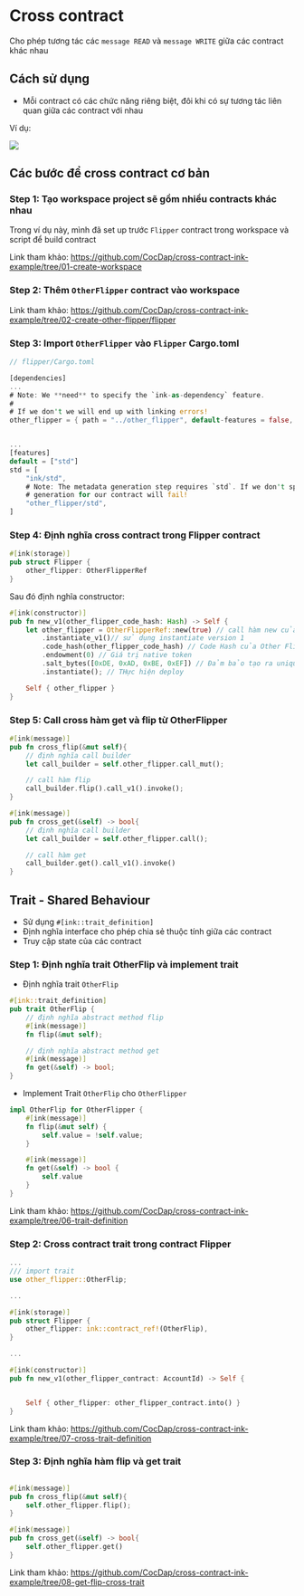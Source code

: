 # Cross contract 
Cho phép tương tác các `message READ` và `message WRITE` giữa các contract khác nhau 


## Cách sử dụng

+ Mỗi contract có các chức năng riêng biệt, đôi khi có sự tương tác liên quan giữa các contract với nhau 

Ví dụ:

![](../assets/cross_contract.png)



## Các bước để cross contract cơ bản 

### Step 1: Tạo workspace project sẽ gồm nhiều contracts khác nhau 

Trong ví dụ này, mình đã set up trước `Flipper` contract trong workspace và script để build contract 

Link tham khảo: https://github.com/CocDap/cross-contract-ink-example/tree/01-create-workspace


### Step 2: Thêm `OtherFlipper` contract vào workspace 

Link tham khảo: https://github.com/CocDap/cross-contract-ink-example/tree/02-create-other-flipper/flipper


### Step 3: Import `OtherFlipper` vào `Flipper` Cargo.toml

```rust
// flipper/Cargo.toml

[dependencies]
...
# Note: We **need** to specify the `ink-as-dependency` feature.
#
# If we don't we will end up with linking errors!
other_flipper = { path = "../other_flipper", default-features = false, features = ["ink-as-dependency"] }


... 
[features]
default = ["std"]
std = [
    "ink/std",
    # Note: The metadata generation step requires `std`. If we don't specify this the metadata
    # generation for our contract will fail!
    "other_flipper/std",
]
```

### Step 4: Định nghĩa cross contract trong Flipper contract 

```rust
#[ink(storage)]
pub struct Flipper {
    other_flipper: OtherFlipperRef
}
```

Sau đó định nghĩa constructor:

```rust
#[ink(constructor)]
pub fn new_v1(other_flipper_code_hash: Hash) -> Self {
    let other_flipper = OtherFlipperRef::new(true) // call hàm new của OtherFlipper với giá trị true
        .instantiate_v1()// sử dụng instantiate version 1 
        .code_hash(other_flipper_code_hash) // Code Hash của Other Flipper sau khi deploy - thông tin on-chain
        .endowment(0) // Giá trị native token 
        .salt_bytes([0xDE, 0xAD, 0xBE, 0xEF]) // Đảm bảo tạo ra unique contract address khi contract không thay đổi logic , storage
        .instantiate(); // THực hiện deploy 

    Self { other_flipper }
}
```

### Step 5: Call cross hàm get và flip từ OtherFlipper 

```rust
#[ink(message)]
pub fn cross_flip(&mut self){
    // định nghĩa call builder 
    let call_builder = self.other_flipper.call_mut();

    // call hàm flip
    call_builder.flip().call_v1().invoke();
}

#[ink(message)]
pub fn cross_get(&self) -> bool{
    // định nghĩa call builder 
    let call_builder = self.other_flipper.call();

    // call hàm get 
    call_builder.get().call_v1().invoke()
}
```

## Trait - Shared Behaviour 
+ Sử dụng `#[ink::trait_definition]`
+ Định nghĩa interface cho phép chia sẻ thuộc tính giữa các contract 
+ Truy cập state của các contract 

### Step 1: Định nghĩa trait OtherFlip và implement trait 

+ Định nghĩa trait `OtherFlip` 

```rust
#[ink::trait_definition]
pub trait OtherFlip {
    // định nghĩa abstract method flip 
    #[ink(message)]
    fn flip(&mut self);

    // định nghĩa abstract method get 
    #[ink(message)]
    fn get(&self) -> bool;
}
```



+ Implement Trait `OtherFlip` cho `OtherFlipper` 
```rust
impl OtherFlip for OtherFlipper {
    #[ink(message)]
    fn flip(&mut self) {
        self.value = !self.value;
    }

    #[ink(message)]
    fn get(&self) -> bool {
        self.value
    }
}
```

Link tham khảo: https://github.com/CocDap/cross-contract-ink-example/tree/06-trait-definition

### Step 2: Cross contract trait trong contract Flipper 

```rust
... 
/// import trait 
use other_flipper::OtherFlip;

...

#[ink(storage)]
pub struct Flipper {
    other_flipper: ink::contract_ref!(OtherFlip),
}

... 

#[ink(constructor)]
pub fn new_v1(other_flipper_contract: AccountId) -> Self {


    Self { other_flipper: other_flipper_contract.into() }
}

```


Link tham khảo: https://github.com/CocDap/cross-contract-ink-example/tree/07-cross-trait-definition


### Step 3: Định nghĩa hàm flip và get trait 

```rust

#[ink(message)]
pub fn cross_flip(&mut self){
    self.other_flipper.flip();
}

#[ink(message)]
pub fn cross_get(&self) -> bool{
    self.other_flipper.get()
}

```

Link tham khảo: https://github.com/CocDap/cross-contract-ink-example/tree/08-get-flip-cross-trait






